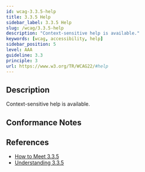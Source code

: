 ```yaml
---
id: wcag-3.3.5-help
title: 3.3.5 Help
sidebar_label: 3.3.5 Help
slug: /wcag/3.3.5-help
description: "Context-sensitive help is available."
keywords: [wcag, accessibility, help]
sidebar_position: 5
level: AAA
guideline: 3.3
principle: 3
url: https://www.w3.org/TR/WCAG22/#help
---
```


## Description

Context-sensitive help is available.

## Conformance Notes

<Project name="ads">
  <Unknown></Unknown>
</Project>

<Project name="scix">
  <Support></Support>
</Project>

## References

- [How to Meet 3.3.5](https://www.w3.org/WAI/WCAG22/quickref/#help)
- [Understanding 3.3.5](https://www.w3.org/WAI/WCAG22/Understanding/help.html)


